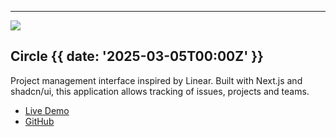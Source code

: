 

---

![](@/images/circle.png)

## <SparkleIcon />Circle {{ date: '2025-03-05T00:00Z' }}

Project management interface inspired by Linear. Built with Next.js and shadcn/ui, this application allows tracking of issues, projects and teams.

- [Live Demo](https://circle.lndev.me)
- [GitHub](https://github.com/ln-dev7/circle)

